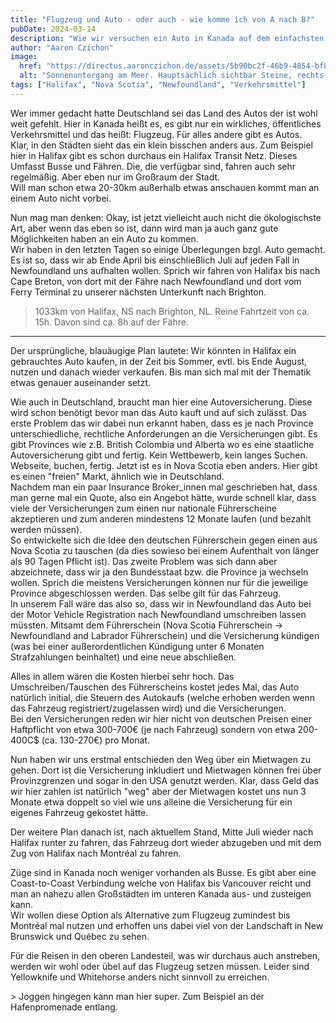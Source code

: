 ```yaml
---
title: "Flugzeug und Auto - oder auch - wie komme ich von A nach B?"
pubDate: 2024-03-14
description: "Wie wir versuchen ein Auto in Kanada auf dem einfachsten und günstigsten Weg zu bekommen."
author: "Aaron Czichon"
image:
  href: "https://directus.aaronczichon.de/assets/5b90bc2f-46b9-4854-bf8e-7b179234f3cd.jpeg?quality=70&width=1600"
  alt: "Sonnenuntergang am Meer. Hauptsächlich sichtbar Steine, rechts oben der Sonnenuntergang und links das Meer."
tags: ["Halifax", "Nova Scotia", "Newfoundland", "Verkehrsmittel"]
---
```



Wer immer gedacht hatte Deutschland sei das Land des Autos der ist wohl weit gefehlt.
Hier in Kanada heißt es, es gibt nur ein wirkliches, öffentliches Verkehrsmittel und das heißt: Flugzeug. Für alles andere gibt es Autos.  
Klar, in den Städten sieht das ein klein bisschen anders aus. Zum Beispiel hier in Halifax gibt es schon durchaus ein Halifax Transit Netz. Dieses Umfasst Busse und Fähren. Die, die verfügbar sind, fahren auch sehr regelmäßig. Aber eben nur im Großraum der Stadt.  
Will man schon etwa 20-30km außerhalb etwas anschauen kommt man an einem Auto nicht vorbei.

Nun mag man denken: Okay, ist jetzt vielleicht auch nicht die ökologischste Art, aber wenn das eben so ist, dann wird man ja auch ganz gute Möglichkeiten haben an ein Auto zu kommen.  
Wir haben in den letzten Tagen so einige Überlegungen bzgl. Auto gemacht. Es ist so, dass wir ab Ende April bis einschließlich Juli auf jeden Fall in Newfoundland uns aufhalten wollen. Sprich wir fahren von Halifax bis nach Cape Breton, von dort mit der Fähre nach Newfoundland und dort vom Ferry Terminal zu unserer nächsten Unterkunft nach Brighton.

<ContentImage
  alt="Straßenkarte von Nova Scotia und Newfoundland mit eingezeichneter Stecke von Halifax, NS nach Brighton, NL"
  externalSrc="https://api.mapbox.com/styles/v1/mapbox/streets-v12/static/path-1+c32f3f(%7Du%7DpGbvrbKz%40mBbQnDzBue%40b%5Bj%5DtsBbfFvI_A%60UrhAeyRebBwkr%40aym%40uj_%40fmCcbBiyWcrZik%7C%40yaIm%7CdApCce%40pa%40mzk%40vaCqq%5Cq~GqdY_Q__hAiiK%7DsPpyDacXvFoZ%7Dj%5E_%7BLsv_%40cdg%40esBivVc%7CRgwVxo%40%7DdSsw_%40%7Ben%40kc%40%7BoIlaE%7BKijF_l%5B%60kJ_~Po%60gGmx%7BEsqBbbDwtQfp%5Cg%60Ihs%40gdi%40al_AkaUomKktGuhW%7BfWmeC%7DeOgfg%40qeVuiVouJs%60%5Cinv%40i_%60%40sdKkz%5BarOu_OotFpoCcvKmm%7B%40oe%60%40iwa%40_iM%7DgbAunUiwQbjSmjYkfd%40mevAqlB_%7Bf%40vjKovTc%7DRig%7BAlKppGmnD%7DrBGK)/-59.5844,47.253,5.6,0/800x600?access_token=pk.eyJ1Ijoid2ViYXRsYXMiLCJhIjoiY2lvYmt1djVqMDA0OXV3bTFuMHZjNWI5MCJ9.ltEAHRP0jWVKshgCqt5Z7g"
  width={800}
  height={600}
/>

> 1033km von Halifax, NS nach Brighton, NL. Reine Fahrtzeit von ca. 15h. Davon sind ca. 8h auf der Fähre.

---

Der ursprüngliche, blauäugige Plan lautete: Wir könnten in Halifax ein gebrauchtes Auto kaufen, in der Zeit bis Sommer, evtl. bis Ende August, nutzen und danach wieder verkaufen.
Bis man sich mal mit der Thematik etwas genauer auseinander setzt.

Wie auch in Deutschland, braucht man hier eine Autoversicherung. Diese wird schon benötigt bevor man das Auto kauft und auf sich zulässt.
Das erste Problem das wir dabei nun erkannt haben, dass es je nach Province unterschiedliche, rechtliche Anforderungen an die Versicherungen gibt. Es gibt Provinces wie z.B. British Colombia und Alberta wo es eine staatliche Autoversicherung gibt und fertig. Kein Wettbewerb, kein langes Suchen. Webseite, buchen, fertig.
Jetzt ist es in Nova Scotia eben anders. Hier gibt es einen "freien" Markt, ähnlich wie in Deutschland.  
Nachdem man ein paar Insurance Broker_innen mal geschrieben hat, dass man gerne mal ein Quote, also ein Angebot hätte, wurde schnell klar, dass viele der Versicherungen zum einen nur nationale Führerscheine akzeptieren und zum anderen mindestens 12 Monate laufen (und bezahlt werden müssen).  
So entwickelte sich die Idee den deutschen Führerschein gegen einen aus Nova Scotia zu tauschen (da dies sowieso bei einem Aufenthalt von länger als 90 Tagen Pflicht ist). Das zweite Problem was sich dann aber abzeichnete, dass wir ja den Bundesstaat bzw. die Province ja wechseln wollen. Sprich die meistens Versicherungen können nur für die jeweilige Province abgeschlossen werden. Das selbe gilt für das Fahrzeug.  
In unserem Fall wäre das also so, dass wir in Newfoundland das Auto bei der Motor Vehicle Registration nach Newfoundland umschreiben lassen müssten. Mitsamt dem Führerschein (Nova Scotia Führerschein -> Newfoundland and Labrador Führerschein) und die Versicherung kündigen (was bei einer außerordentlichen Kündigung unter 6 Monaten Strafzahlungen beinhaltet) und eine neue abschließen.

<DirectusImage assetId="89e5ff2a-b55b-40fb-a6b0-5b4ff08989bd" />

Alles in allem wären die Kosten hierbei sehr hoch. Das Umschreiben/Tauschen des Führerscheins kostet jedes Mal, das Auto natürlich initial, die Steuern des Autokaufs (welche erhoben werden wenn das Fahrzeug registriert/zugelassen wird) und die Versicherungen.  
Bei den Versicherungen reden wir hier nicht von deutschen Preisen einer Haftpflicht von etwa 300-700€ (je nach Fahrzeug) sondern von etwa 200-400C$ (ca. 130-270€) pro Monat.

Nun haben wir uns erstmal entschieden den Weg über ein Mietwagen zu gehen. Dort ist die Versicherung inkludiert und Mietwagen können frei über Provinzgrenzen und sogar in den USA genutzt werden. Klar, dass Geld das wir hier zahlen ist natürlich "weg" aber der Mietwagen kostet uns nun 3 Monate etwa doppelt so viel wie uns alleine die Versicherung für ein eigenes Fahrzeug gekostet hätte.

<DirectusImage assetId="5feb528a-b6c4-4159-88e1-fb21c3285c33" />

Der weitere Plan danach ist, nach aktuellem Stand, Mitte Juli wieder nach Halifax runter zu fahren, das Fahrzeug dort wieder abzugeben und mit dem Zug von Halifax nach Montréal zu fahren.

Züge sind in Kanada noch weniger vorhanden als Busse. Es gibt aber eine Coast-to-Coast Verbindung welche von Halifax bis Vancouver reicht und man an nahezu allen Großstädten im unteren Kanada aus- und zusteigen kann.  
Wir wollen diese Option als Alternative zum Flugzeug zumindest bis Montréal mal nutzen und erhoffen uns dabei viel von der Landschaft in New Brunswick und Québec zu sehen.

Für die Reisen in den oberen Landesteil, was wir durchaus auch anstreben, werden wir wohl oder übel auf das Flugzeug setzen müssen. Leider sind Yellowknife und Whitehorse anders nicht sinnvoll zu erreichen.

<DirectusImage assetId="8471842d-8989-459a-aafe-61f16b19da08" />> Joggen
hingegen kann man hier super. Zum Beispiel an der Hafenpromenade entlang.
